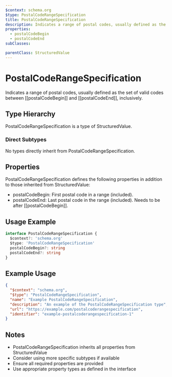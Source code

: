```yaml
---
$context: schema.org
$type: PostalCodeRangeSpecification
title: PostalCodeRangeSpecification
description: Indicates a range of postal codes, usually defined as the set of valid codes between [[postalCodeBegin]] and [[postalCodeEnd]], inclusively.
properties:
  - postalCodeBegin
  - postalCodeEnd
subClasses:

parentClass: StructuredValue
---
```


# PostalCodeRangeSpecification

Indicates a range of postal codes, usually defined as the set of valid codes between [[postalCodeBegin]] and [[postalCodeEnd]], inclusively.

## Type Hierarchy

PostalCodeRangeSpecification is a type of StructuredValue.

### Direct Subtypes

No types directly inherit from PostalCodeRangeSpecification.

## Properties

PostalCodeRangeSpecification defines the following properties in addition to those inherited from StructuredValue:

- postalCodeBegin: First postal code in a range (included).
- postalCodeEnd: Last postal code in the range (included). Needs to be after [[postalCodeBegin]].

## Usage Example

```typescript
interface PostalCodeRangeSpecification {
  $context?: 'schema.org'
  $type: 'PostalCodeRangeSpecification'
  postalCodeBegin?: string
  postalCodeEnd?: string
}
```

## Example Usage

```json
{
  "$context": "schema.org",
  "$type": "PostalCodeRangeSpecification",
  "name": "Example PostalCodeRangeSpecification",
  "description": "An example of the PostalCodeRangeSpecification type",
  "url": "https://example.com/postalcoderangespecification",
  "identifier": "example-postalcoderangespecification-1"
}
```

## Notes

- PostalCodeRangeSpecification inherits all properties from StructuredValue
- Consider using more specific subtypes if available
- Ensure all required properties are provided
- Use appropriate property types as defined in the interface
